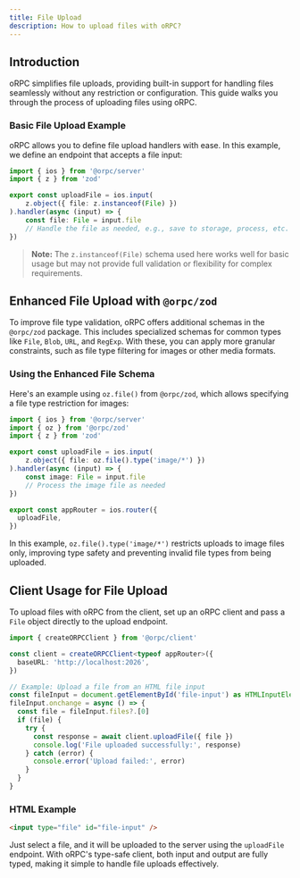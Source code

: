 ```yaml
---
title: File Upload
description: How to upload files with oRPC?
---
```


## Introduction

oRPC simplifies file uploads, providing built-in support for handling files 
seamlessly without any restriction or configuration. 
This guide walks you through the process of uploading files using oRPC.

### Basic File Upload Example

oRPC allows you to define file upload handlers with ease. 
In this example, we define an endpoint that accepts a file input:

```typescript
import { ios } from '@orpc/server'
import { z } from 'zod'

export const uploadFile = ios.input(
    z.object({ file: z.instanceof(File) })
).handler(async (input) => {
    const file: File = input.file
    // Handle the file as needed, e.g., save to storage, process, etc.
})
```

> **Note:** The `z.instanceof(File)` schema used here works well for basic usage but may not provide full validation or flexibility for complex requirements.

## Enhanced File Upload with `@orpc/zod`

To improve file type validation, oRPC offers additional schemas in the `@orpc/zod` package. 
This includes specialized schemas for common types like `File`, `Blob`, `URL`, and `RegExp`. 
With these, you can apply more granular constraints, such as file type filtering for images or other media formats.

### Using the Enhanced File Schema

Here's an example using `oz.file()` from `@orpc/zod`, which allows specifying a file type restriction for images:

```typescript
import { ios } from '@orpc/server'
import { oz } from '@orpc/zod'
import { z } from 'zod'

export const uploadFile = ios.input(
    z.object({ file: oz.file().type('image/*') })
).handler(async (input) => {
    const image: File = input.file 
    // Process the image file as needed
})

export const appRouter = ios.router({
  uploadFile,
})
```

In this example, `oz.file().type('image/*')` restricts uploads to image files only, improving type safety and preventing invalid file types from being uploaded.

## Client Usage for File Upload

To upload files with oRPC from the client, set up an oRPC client 
and pass a `File` object directly to the upload endpoint.

```typescript
import { createORPCClient } from '@orpc/client'

const client = createORPCClient<typeof appRouter>({
  baseURL: 'http://localhost:2026',
})

// Example: Upload a file from an HTML file input
const fileInput = document.getElementById('file-input') as HTMLInputElement
fileInput.onchange = async () => {
  const file = fileInput.files?.[0]
  if (file) {
    try {
      const response = await client.uploadFile({ file })
      console.log('File uploaded successfully:', response)
    } catch (error) {
      console.error('Upload failed:', error)
    }
  }
}
```

### HTML Example

```html
<input type="file" id="file-input" />
```

Just select a file, and it will be uploaded to the server using the `uploadFile` endpoint. 
With oRPC's type-safe client, both input and output are fully typed, 
making it simple to handle file uploads effectively.